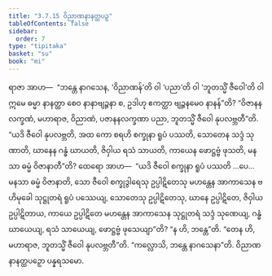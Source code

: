 ```yaml
---
title: "3.7.15 ဝိညာဏနာနတ္ထပဉှ"
tableOfContents: false
sidebar:
  order: 7
type: "tipitaka"
basket: "su"
book: "mi"
---
```



<DynamicBreadcrumb />

<Division number="108" book="mi">

<Paragraph number="504" book="mi">
ရာဇာ အာဟ—  “ဘန္တေ နာဂသေန, ‘ဝိညာဏန်’တိ ဝါ ‘ပညာ’တိ ဝါ ‘ဘူတသ္မိံ ဇီဝေါ’တိ ဝါ ဣမေ ဓမ္မာ နာနတ္ထာ စေဝ နာနာဗျဉ္ဇနာ စ, ဥဒါဟု ဧကတ္ထာ ဗျဉ္ဇနမေဝ နာနန်”တိ? “ဝိဇာနနလက္ခဏံ, မဟာရာဇ, ဝိညာဏံ, ပဇာနနလက္ခဏာ ပညာ, ဘူတသ္မိံ ဇီဝေါ နုပလဗ္ဘတီ”တိ. “ယဒိ ဇီဝေါ နုပလဗ္ဘတိ, အထ ကော စရဟိ စက္ခုနာ ရူပံ ပဿတိ, သောတေန သဒ္ဒံ သုဏာတိ, ဃာနေန ဂန္ဓံ ဃာယတိ, ဇိဝှါယ ရသံ သာယတိ, ကာယေန ဖောဋ္ဌဗ္ဗံ ဖုသတိ, မနသာ ဓမ္မံ ဝိဇာနာတီ”တိ? ထေရော အာဟ—  “ယဒိ ဇီဝေါ စက္ခုနာ ရူပံ ပဿတိ …ပေ…  မနသာ ဓမ္မံ ဝိဇာနာတိ, သော ဇီဝေါ စက္ခုဒွါရေသု ဥပ္ပါဋိတေသု မဟန္တေန အာကာသေန ဗဟိမုခေါ သုဋ္ဌုတရံ ရူပံ ပဿေယျ, သောတေသု ဥပ္ပါဋိတေသု, ဃာနေ ဥပ္ပါဋိတေ, ဇိဝှါယ ဥပ္ပါဋိတာယ, ကာယေ ဥပ္ပါဋိတေ မဟန္တေန အာကာသေန သုဋ္ဌုတရံ သဒ္ဒံ သုဏေယျ, ဂန္ဓံ ဃာယေယျ, ရသံ သာယေယျ, ဖောဋ္ဌဗ္ဗံ ဖုသေယျာ”တိ? “န ဟိ, ဘန္တေ”တိ. “တေန ဟိ, မဟာရာဇ, ဘူတသ္မိံ ဇီဝေါ နုပလဗ္ဘတီ”တိ.
</Paragraph>

<Paragraph number="505" book="mi">
“ကလ္လောသိ, ဘန္တေ နာဂသေနာ”တိ.

</Paragraph>
</Division>

<Paragraph number="506" type="center" book="mi">
ဝိညာဏနာနတ္ထပဉှော ပန္နရသမော.
</Paragraph>